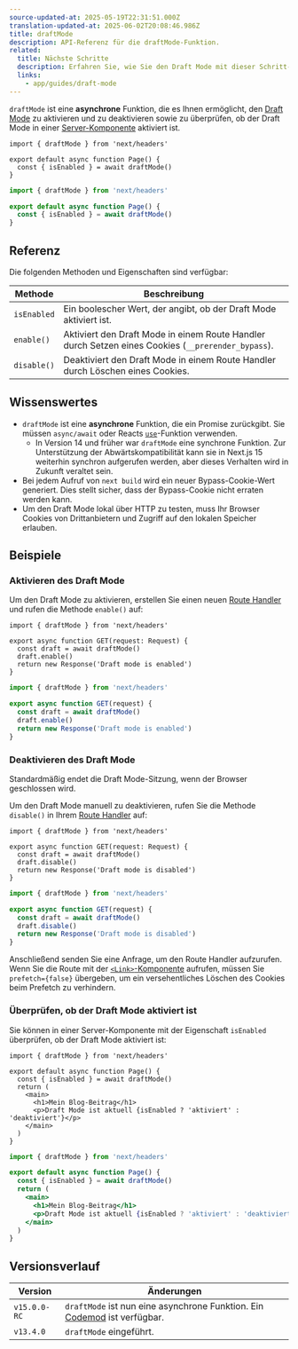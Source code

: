 ```yaml
---
source-updated-at: 2025-05-19T22:31:51.000Z
translation-updated-at: 2025-06-02T20:08:46.986Z
title: draftMode
description: API-Referenz für die draftMode-Funktion.
related:
  title: Nächste Schritte
  description: Erfahren Sie, wie Sie den Draft Mode mit dieser Schritt-für-Schritt-Anleitung verwenden.
  links:
    - app/guides/draft-mode
---
```


`draftMode` ist eine **asynchrone** Funktion, die es Ihnen ermöglicht, den [Draft Mode](/docs/app/guides/draft-mode) zu aktivieren und zu deaktivieren sowie zu überprüfen, ob der Draft Mode in einer [Server-Komponente](/docs/app/getting-started/server-and-client-components) aktiviert ist.

```tsx filename="app/page.ts" switcher
import { draftMode } from 'next/headers'

export default async function Page() {
  const { isEnabled } = await draftMode()
}
```

```jsx filename="app/page.js" switcher
import { draftMode } from 'next/headers'

export default async function Page() {
  const { isEnabled } = await draftMode()
}
```

## Referenz

Die folgenden Methoden und Eigenschaften sind verfügbar:

| Methode      | Beschreibung                                                                       |
| ----------- | --------------------------------------------------------------------------------- |
| `isEnabled` | Ein boolescher Wert, der angibt, ob der Draft Mode aktiviert ist.                 |
| `enable()`  | Aktiviert den Draft Mode in einem Route Handler durch Setzen eines Cookies (`__prerender_bypass`). |
| `disable()` | Deaktiviert den Draft Mode in einem Route Handler durch Löschen eines Cookies.    |

## Wissenswertes

- `draftMode` ist eine **asynchrone** Funktion, die ein Promise zurückgibt. Sie müssen `async/await` oder Reacts [`use`](https://react.dev/reference/react/use)-Funktion verwenden.
  - In Version 14 und früher war `draftMode` eine synchrone Funktion. Zur Unterstützung der Abwärtskompatibilität kann sie in Next.js 15 weiterhin synchron aufgerufen werden, aber dieses Verhalten wird in Zukunft veraltet sein.
- Bei jedem Aufruf von `next build` wird ein neuer Bypass-Cookie-Wert generiert. Dies stellt sicher, dass der Bypass-Cookie nicht erraten werden kann.
- Um den Draft Mode lokal über HTTP zu testen, muss Ihr Browser Cookies von Drittanbietern und Zugriff auf den lokalen Speicher erlauben.

## Beispiele

### Aktivieren des Draft Mode

Um den Draft Mode zu aktivieren, erstellen Sie einen neuen [Route Handler](/docs/app/building-your-application/routing/route-handlers) und rufen die Methode `enable()` auf:

```tsx filename="app/draft/route.ts" switcher
import { draftMode } from 'next/headers'

export async function GET(request: Request) {
  const draft = await draftMode()
  draft.enable()
  return new Response('Draft mode is enabled')
}
```

```js filename="app/draft/route.js" switcher
import { draftMode } from 'next/headers'

export async function GET(request) {
  const draft = await draftMode()
  draft.enable()
  return new Response('Draft mode is enabled')
}
```

### Deaktivieren des Draft Mode

Standardmäßig endet die Draft Mode-Sitzung, wenn der Browser geschlossen wird.

Um den Draft Mode manuell zu deaktivieren, rufen Sie die Methode `disable()` in Ihrem [Route Handler](/docs/app/building-your-application/routing/route-handlers) auf:

```tsx filename="app/draft/route.ts" switcher
import { draftMode } from 'next/headers'

export async function GET(request: Request) {
  const draft = await draftMode()
  draft.disable()
  return new Response('Draft mode is disabled')
}
```

```js filename="app/draft/route.js" switcher
import { draftMode } from 'next/headers'

export async function GET(request) {
  const draft = await draftMode()
  draft.disable()
  return new Response('Draft mode is disabled')
}
```

Anschließend senden Sie eine Anfrage, um den Route Handler aufzurufen. Wenn Sie die Route mit der [`<Link>`-Komponente](/docs/app/api-reference/components/link) aufrufen, müssen Sie `prefetch={false}` übergeben, um ein versehentliches Löschen des Cookies beim Prefetch zu verhindern.

### Überprüfen, ob der Draft Mode aktiviert ist

Sie können in einer Server-Komponente mit der Eigenschaft `isEnabled` überprüfen, ob der Draft Mode aktiviert ist:

```tsx filename="app/page.ts" switcher
import { draftMode } from 'next/headers'

export default async function Page() {
  const { isEnabled } = await draftMode()
  return (
    <main>
      <h1>Mein Blog-Beitrag</h1>
      <p>Draft Mode ist aktuell {isEnabled ? 'aktiviert' : 'deaktiviert'}</p>
    </main>
  )
}
```

```jsx filename="app/page.js" switcher
import { draftMode } from 'next/headers'

export default async function Page() {
  const { isEnabled } = await draftMode()
  return (
    <main>
      <h1>Mein Blog-Beitrag</h1>
      <p>Draft Mode ist aktuell {isEnabled ? 'aktiviert' : 'deaktiviert'}</p>
    </main>
  )
}
```

## Versionsverlauf

| Version      | Änderungen                                                                                                  |
| ------------ | -------------------------------------------------------------------------------------------------------- |
| `v15.0.0-RC` | `draftMode` ist nun eine asynchrone Funktion. Ein [Codemod](/docs/app/guides/upgrading/codemods#150) ist verfügbar. |
| `v13.4.0`    | `draftMode` eingeführt.                                                                                  |